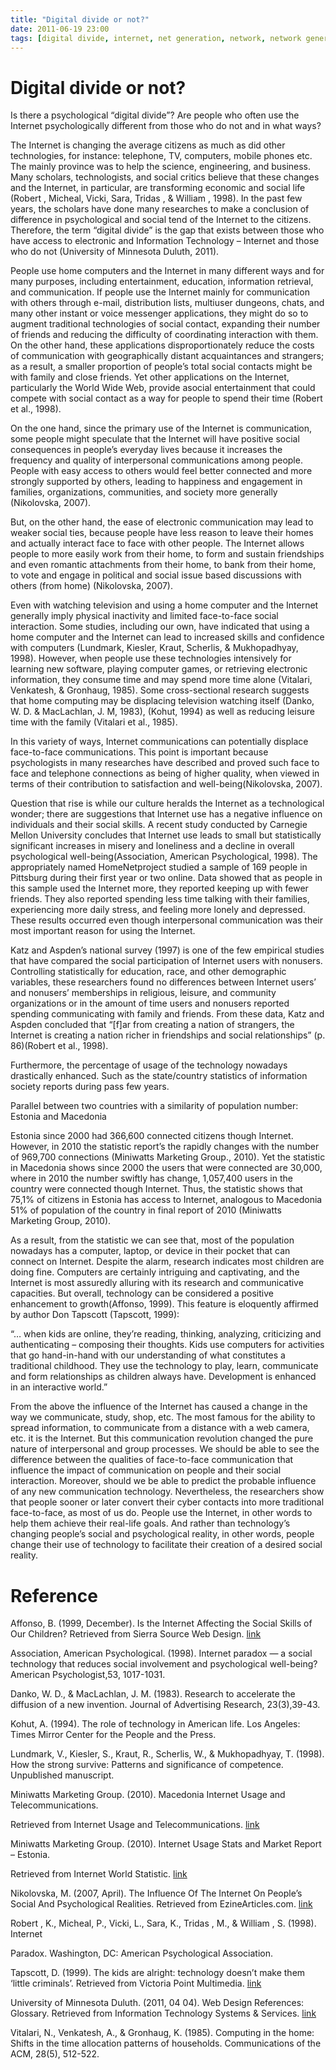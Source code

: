 ```yaml
---
title: "Digital divide or not?"
date: 2011-06-19 23:00
tags: [digital divide, internet, net generation, network, network generation, online, online generations, psychological]
---
```




Digital divide or not?
======================



Is there a psychological “digital divide”? Are people who often use the
Internet psychologically different from those who do not and in what
ways?



The Internet is changing the average citizens as much as did other
technologies, for instance: telephone, TV, computers, mobile phones etc.
The mainly province was to help the science, engineering, and business.
Many scholars, technologists, and social critics believe that these
changes and the Internet, in particular, are transforming economic and
social life (Robert , Micheal, Vicki, Sara, Tridas , & William , 1998).
In the past few years, the scholars have done many researches to make a
conclusion of difference in psychological and social tend of the
Internet to the citizens. Therefore, the term “digital divide” is the
gap that exists between those who have access to electronic and
Information Technology – Internet and those who do not (University of
Minnesota Duluth, 2011).



People use home computers and the Internet in many different ways and
for many purposes, including entertainment, education, information
retrieval, and communication. If people use the Internet mainly for
communication with others through e-mail, distribution lists, multiuser
dungeons, chats, and many other instant or voice messenger applications,
they might do so to augment traditional technologies of social contact,
expanding their number of friends and reducing the difficulty of
coordinating interaction with them. On the other hand, these
applications disproportionately reduce the costs of communication with
geographically distant acquaintances and strangers; as a result, a
smaller proportion of people’s total social contacts might be with
family and close friends. Yet other applications on the Internet,
particularly the World Wide Web, provide asocial entertainment that
could compete with social contact as a way for people to spend their
time (Robert et al., 1998).



On the one hand, since the primary use of the Internet is communication,
some people might speculate that the Internet will have positive social
consequences in people’s everyday lives because it increases the
frequency and quality of interpersonal communications among people.
People with easy access to others would feel better connected and more
strongly supported by others, leading to happiness and engagement in
families, organizations, communities, and society more generally
(Nikolovska, 2007).



But, on the other hand, the ease of electronic communication may lead to
weaker social ties, because people have less reason to leave their homes
and actually interact face to face with other people. The Internet
allows people to more easily work from their home, to form and sustain
friendships and even romantic attachments from their home, to bank from
their home, to vote and engage in political and social issue based
discussions with others (from home) (Nikolovska, 2007).



Even with watching television and using a home computer and the Internet
generally imply physical inactivity and limited face-to-face social
interaction. Some studies, including our own, have indicated that using
a home computer and the Internet can lead to increased skills and
confidence with computers (Lundmark, Kiesler, Kraut, Scherlis, &
Mukhopadhyay, 1998). However, when people use these technologies
intensively for learning new software, playing computer games, or
retrieving electronic information, they consume time and may spend more
time alone (Vitalari, Venkatesh, & Gronhaug, 1985). Some cross-sectional
research suggests that home computing may be displacing television
watching itself (Danko, W. D. & MacLachlan, J. M, 1983), (Kohut, 1994)
as well as reducing leisure time with the family (Vitalari et al.,
1985).



In this variety of ways, Internet communications can potentially
displace face-to-face communications. This point is important because
psychologists in many researches have described and proved such face to
face and telephone connections as being of higher quality, when viewed
in terms of their contribution to satisfaction and
well-being(Nikolovska, 2007).  

Question that rise is while our culture heralds the Internet as a
technological wonder; there are suggestions that Internet use has a
negative influence on individuals and their social skills. A recent
study conducted by Carnegie Mellon University concludes that Internet
use leads to small but statistically significant increases in misery and
loneliness and a decline in overall psychological
well-being(Association, American Psychological, 1998). The appropriately
named HomeNetproject studied a sample of 169 people in Pittsburg during
their first year or two online. Data showed that as people in this
sample used the Internet more, they reported keeping up with fewer
friends. They also reported spending less time talking with their
families, experiencing more daily stress, and feeling more lonely and
depressed. These results occurred even though interpersonal
communication was their most important reason for using the Internet.



Katz and Aspden’s national survey (1997) is one of the few empirical
studies that have compared the social participation of Internet users
with nonusers. Controlling statistically for education, race, and other
demographic variables, these researchers found no differences between
Internet users’ and nonusers’ memberships in religious, leisure, and
community organizations or in the amount of time users and nonusers
reported spending communicating with family and friends. From these
data, Katz and Aspden concluded that “[f]ar from creating a nation of
strangers, the Internet is creating a nation richer in friendships and
social relationships” (p. 86)(Robert et al., 1998).



Furthermore, the percentage of usage of the technology nowadays
drastically enhanced. Such as the state/country statistics of
information society reports during pass few years.



Parallel between two countries with a similarity of population number:
Estonia and Macedonia



Estonia since 2000 had 366,600 connected citizens though Internet.
However, in 2010 the statistic report’s the rapidly changes with the
number of 969,700 connections (Miniwatts Marketing Group., 2010). Yet
the statistic in Macedonia shows since 2000 the users that were
connected are 30,000, where in 2010 the number swiftly has change,
1,057,400 users in the country were connected though Internet. Thus, the
statistic shows that 75,1% of citizens in Estonia has access to
Internet, analogous to Macedonia 51% of population of the country in
final report of 2010 (Miniwatts Marketing Group, 2010).



As a result, from the statistic we can see that, most of the population
nowadays has a computer, laptop, or device in their pocket that can
connect on Internet. Despite the alarm, research indicates most children
are doing fine. Computers are certainly intriguing and captivating, and
the Internet is most assuredly alluring with its research and
communicative capacities. But overall, technology can be considered a
positive enhancement to growth(Affonso, 1999). This feature is
eloquently affirmed by author Don Tapscott (Tapscott, 1999):



“… when kids are online, they’re reading, thinking, analyzing,
criticizing and authenticating – composing their thoughts. Kids use
computers for activities that go hand-in-hand with our understanding of
what constitutes a traditional childhood. They use the technology to
play, learn, communicate and form relationships as children always have.
Development is enhanced in an interactive world.”



From the above the influence of the Internet has caused a change in the
way we communicate, study, shop, etc. The most famous for the ability to
spread information, to communicate from a distance with a web camera,
etc. it is the Internet. But this communication revolution changed the
pure nature of interpersonal and group processes. We should be able to
see the difference between the qualities of face-to-face communication
that influence the impact of communication on people and their social
interaction. Moreover, should we be able to predict the probable
influence of any new communication technology. Nevertheless, the
researchers show that people sooner or later convert their cyber
contacts into more traditional face-to-face, as most of us do. People
use the Internet, in other words to help them achieve their real-life
goals. And rather than technology’s changing people’s social and
psychological reality, in other words, people change their use of
technology to facilitate their creation of a desired social reality.



Reference
=========



Affonso, B. (1999, December). Is the Internet Affecting the Social
Skills of Our Children? Retrieved from Sierra Source Web Design. [link](https://www.sierrasource.com/cep612/internet.html)


Association, American Psychological. (1998). Internet paradox — a social
technology that reduces social involvement and psychological well-being?
American Psychologist,53, 1017-1031.


Danko, W. D., & MacLachlan, J. M. (1983). Research to accelerate the
diffusion of a new invention. Journal of Advertising Research,
23(3),39-43.


Kohut, A. (1994). The role of technology in American life. Los Angeles:
Times Mirror Center for the People and the Press.


Lundmark, V., Kiesler, S., Kraut, R., Scherlis, W., & Mukhopadhyay, T.
(1998). How the strong survive: Patterns and significance of competence.
Unpublished manuscript.


Miniwatts Marketing Group. (2010). Macedonia Internet Usage and
Telecommunications.



Retrieved from Internet Usage and Telecommunications. [link](https://www.internetworldstats.com/eu/mk.htm)



Miniwatts Marketing Group. (2010). Internet Usage Stats and Market
Report – Estonia.



Retrieved from Internet World Statistic. [link](https://www.internetworldstats.com/eu/ee.htm)



Nikolovska, M. (2007, April). The Influence Of The Internet On People’s
Social And Psychological Realities. Retrieved from EzineArticles.com. [link](https://ezinearticles.com/?The-Influence-Of-The-Internet-On-Peoples-Social-And-Psychological-Realities&id=524319)


Robert , K., Micheal, P., Vicki, L., Sara, K., Tridas , M., & William ,
S. (1998). Internet


Paradox. Washington, DC: American Psychological Association.


Tapscott, D. (1999). The kids are alright: technology doesn’t make them
‘little criminals’. Retrieved from Victoria Point Multimedia. [link](https://www.victoriapoint.com/child_technology.htm)



University of Minnesota Duluth. (2011, 04 04). Web Design References:
Glossary. Retrieved from Information Technology Systems & Services. [link](https://www.d.umn.edu/itss/support/Training/Online/webdesign/glossary/d.html)

Vitalari, N., Venkatesh, A., & Gronhaug, K. (1985). Computing in the
home: Shifts in the time allocation patterns of households.
Communications of the ACM, 28(5), 512-522.